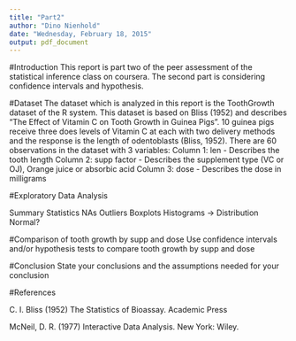 ```yaml
---
title: "Part2"
author: "Dino Nienhold"
date: "Wednesday, February 18, 2015"
output: pdf_document
---
```


#Introduction
This report is part two of the peer assessment of the statistical inference class on coursera. The second part is considering confidence intervals and hypothesis.

#Dataset
The dataset which is analyzed in this report is the ToothGrowth dataset of the R system. This dataset is based on Bliss (1952) and describes "The Effect of Vitamin C on Tooth Growth in Guinea Pigs". 10 guinea pigs receive three does levels of Vitamin C at each with two delivery methods and the response is the length of odentoblasts (Bliss, 1952).
There are 60 observations in the dataset with 3 variables:
Column 1: len  - Describes the tooth length
Column 2: supp factor - Describes the supplement type (VC or OJ), Orange juice or absorbic acid
Column 3: dose - Describes the dose in milligrams

#Exploratory Data Analysis

Summary Statistics
NAs
Outliers
Boxplots
Histograms -> Distribution Normal?

#Comparison of tooth growth by supp and dose
Use confidence intervals and/or hypothesis tests to compare tooth growth by supp and dose

#Conclusion
State your conclusions and the assumptions needed for your conclusion

#References

C. I. Bliss (1952) The Statistics of Bioassay. Academic Press

McNeil, D. R. (1977) Interactive Data Analysis. New York: Wiley.